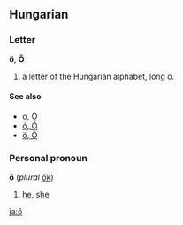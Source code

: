 ==Hungarian==
===Letter===
'''ő''', '''Ő'''

# a letter of the Hungarian alphabet, long ö.

====See also====
*[[o|o, O]]
*[[ó|ó, Ó]]
*[[ö|ö, Ö]]

===Personal pronoun===
'''ő''' (''plural'' [[ők]])

# [[he]], [[she]]

[[ja:ő]]